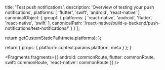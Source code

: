 
  title: 'Test push notifications',
  description: 'Overview of testing your push notifications',
  platforms: [
    'flutter',
    'swift',
    'android',
    'react-native'
  ],
  canonicalObject: {
    group1: {
      platforms: [
        'react-native',
        'android',
        'flutter',
        'react-native',
        'swift'
      ],
      canonicalPath: '/react-native/build-a-backend/push-notifications/test-notifications/'
    }
  }
};

  return getCustomStaticPath(meta.platforms);
};

  return {
    props: {
      platform: context.params.platform,
      meta
    }
  };
}


<Fragments
  fragments={{
    android: commonRoute,
    flutter: commonRoute,
    swift: commonRoute,
    'react-native': commonRoute
  }}
/>
